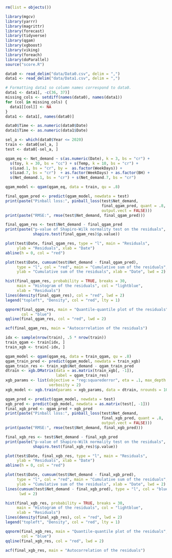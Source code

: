 ```r
rm(list = objects())

library(mgcv)
library(yarrr)
library(magrittr)
library(forecast)
library(tidyverse)
library(qgam)
library(xgboost)
library(viking)
library(foreach)
library(doParallel)
source("score.R")

data0 <- read_delim("data/Data0.csv", delim = ",")
data1 <- read_delim("data/Data1.csv", delim = ",")

# Formatting data1 so column names correspond to data0.
data1 <- data1[, -c(36, 37)]
missing_cols <- setdiff(names(data0), names(data1))
for (col in missing_cols) {
  data1[[col]] <- NA
}
data1 <- data1[, names(data0)]

data0$Time <- as.numeric(data0$Date)
data1$Time <- as.numeric(data1$Date)

sel_a <- which(data0$Year <= 2020)
train <- data0[sel_a, ]
test <- data0[-sel_a, ]
```

```r
qgam_eq <- Net_demand ~ s(as.numeric(Date), k = 3, bs = "cr") +
  s(toy, k = 30, bs = "cc") + s(Temp, k = 10, bs = "cr") +
  s(Load.1, bs = "cr", by =  as.factor(WeekDays)) +
  s(Load.7, bs = "cr")  + as.factor(WeekDays) + as.factor(BH) +
  s(Net_demand.1, bs = "cr") + s(Net_demand.7, bs = "cr")

qgam_model <- qgam(qgam_eq, data = train, qu = .8)

final_qgam_pred <- predict(qgam_model, newdata = test)
print(paste("Pinball loss:", pinball_loss(test$Net_demand,
                                          final_qgam_pred, quant = .8,
                                          output.vect = FALSE)))
print(paste("RMSE:", rmse(test$Net_demand, final_qgam_pred)))

final_qgam_res <- test$Net_demand - final_qgam_pred
print(paste("p-value of Shapiro-Wilk normality test on the residuals",
            shapiro.test(final_qgam_res)$p.value))

plot(test$Date, final_qgam_res, type = "l", main = "Residuals",
     ylab = "Residuals", xlab = "Date")
abline(h = 0, col = "red")

plot(test$Date, cumsum(test$Net_demand - final_qgam_pred),
     type = "l", col = "red", main = "Cumulative sum of the residuals",
     ylab = "Cumulative sum of the residuals", xlab = "Date", lwd = 2)

hist(final_qgam_res, probability = TRUE, breaks = 30,
     main = "Histogram of the residuals", col = "lightblue",
     xlab = "Residuals")
lines(density(final_qgam_res), col = "red", lwd = 2)
legend("topleft", "Density", col = "red", lty = 1)

qqnorm(final_qgam_res, main = "Quantile-quantile plot of the residuals",
       col = "blue")
qqline(final_qgam_res, col = "red", lwd = 2)

acf(final_qgam_res, main = "Autocorrelation of the residuals")
```

```r
idx <- sample(nrow(train), .5 * nrow(train))
train_qgam <- train[idx, ]
train_xgb <- train[-idx, ]

qgam_model <- qgam(qgam_eq, data = train_qgam, qu = .8)
qgam_train_pred <- predict(qgam_model, newdata = train_xgb)
qgam_train_res <- train_xgb$Net_demand - qgam_train_pred
dtrain <- xgb.DMatrix(data = as.matrix(train_xgb[, -1]),
                      label = qgam_train_res)
xgb_params <- list(objective = "reg:squarederror", eta = .1, max_depth = 3,
                   verbosity = 2)
xgb_model <- xgb.train(params = xgb_params, data = dtrain, nrounds = 100)

qgam_pred <- predict(qgam_model, newdata = test)
xgb_pred <- predict(xgb_model, newdata = as.matrix(test[, -1]))
final_xgb_pred <- qgam_pred + xgb_pred
print(paste("Pinball loss:", pinball_loss(test$Net_demand,
                                          final_xgb_pred, quant = .8,
                                          output.vect = FALSE)))
print(paste("RMSE:", rmse(test$Net_demand, final_xgb_pred)))

final_xgb_res <- test$Net_demand - final_xgb_pred
print(paste("p-value of Shapiro-Wilk normality test on the residuals",
            shapiro.test(final_xgb_res)$p.value))

plot(test$Date, final_xgb_res, type = "l", main = "Residuals",
     ylab = "Residuals", xlab = "Date")
abline(h = 0, col = "red")

plot(test$Date, cumsum(test$Net_demand - final_xgb_pred),
     type = "l", col = "red", main = "Cumulative sum of the residuals",
     ylab = "Cumulative sum of the residuals", xlab = "Date", lwd = 2)
lines(cumsum(test$Net_demand - final_xgb_pred), type = "l", col = "blue",
      lwd = 2)

hist(final_xgb_res, probability = TRUE, breaks = 30,
     main = "Histogram of the residuals", col = "lightblue",
     xlab = "Residuals")
lines(density(final_xgb_res), col = "red", lwd = 2)
legend("topleft", "Density", col = "red", lty = 1)

qqnorm(final_xgb_res, main = "Quantile-quantile plot of the residuals",
       col = "blue")
qqline(final_xgb_res, col = "red", lwd = 2)

acf(final_xgb_res, main = "Autocorrelation of the residuals")
```
